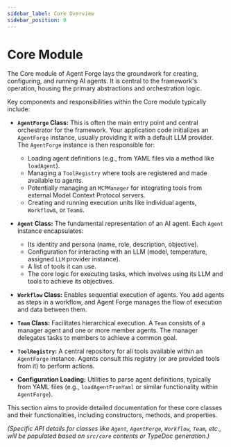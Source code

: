 ```yaml
---
sidebar_label: Core Overview
sidebar_position: 0
---
```


# Core Module

The Core module of Agent Forge lays the groundwork for creating, configuring, and running AI agents. It is central to the framework's operation, housing the primary abstractions and orchestration logic.

Key components and responsibilities within the Core module typically include:

*   **`AgentForge` Class:** This is often the main entry point and central orchestrator for the framework. Your application code initializes an `AgentForge` instance, usually providing it with a default LLM provider. The `AgentForge` instance is then responsible for:
    *   Loading agent definitions (e.g., from YAML files via a method like `loadAgent`).
    *   Managing a `ToolRegistry` where tools are registered and made available to agents.
    *   Potentially managing an `MCPManager` for integrating tools from external Model Context Protocol servers.
    *   Creating and running execution units like individual agents, `Workflow`s, or `Team`s.

*   **`Agent` Class:** The fundamental representation of an AI agent. Each `Agent` instance encapsulates:
    *   Its identity and persona (name, role, description, objective).
    *   Configuration for interacting with an LLM (model, temperature, assigned `LLM` provider instance).
    *   A list of tools it can use.
    *   The core logic for executing tasks, which involves using its LLM and tools to achieve its objectives.

*   **`Workflow` Class:** Enables sequential execution of agents. You add agents as steps in a workflow, and Agent Forge manages the flow of execution and data between them.

*   **`Team` Class:** Facilitates hierarchical execution. A `Team` consists of a manager agent and one or more member agents. The manager delegates tasks to members to achieve a common goal.

*   **`ToolRegistry`:** A central repository for all tools available within an `AgentForge` instance. Agents consult this registry (or are provided tools from it) to perform actions.

*   **Configuration Loading:** Utilities to parse agent definitions, typically from YAML files (e.g., `loadAgentFromYaml` or similar functionality within `AgentForge`).

This section aims to provide detailed documentation for these core classes and their functionalities, including constructors, methods, and properties.

*(Specific API details for classes like `Agent`, `AgentForge`, `Workflow`, `Team`, etc., will be populated based on `src/core` contents or TypeDoc generation.)* 